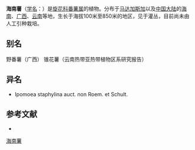 {{Speciesbox
| name = 海南薯
| status = 
| status_system = 
| image =
| genus = Ipomoea
| species = staphylina
| authority = Roem. et Schult.
}}

'''海南薯'''（[[学名|学名]]：{{lang|la|''Ipomoea staphylina''}}）是[[旋花科|旋花科]][[番薯属|番薯属]]的植物。分布于[[马达加斯加|马达加斯加]]以及[[中国大陆|中国大陆]]的[[海南|海南]]、[[广西|广西]]、[[云南|云南]]等地，生长于海拔100米至850米的地区，见于灌丛，目前尚未由人工引种栽培。

== 别名 ==
野番薯（广西） 锥花薯（云南热带亚热带植物区系研究报告）

== 异名 ==
* Ipomoea staphylina auct. non Roem. et Schult.

== 参考文献 ==
<div class="references-small">
* {{cite web| url =http://www.bioinfo.cn/db05/KmzwSpecies.php?action=view&id=5633| title =海南薯| work =《中国高等植物数据库全库》| publisher =中国科学院微生物研究所| author =昆明植物研究所| accessdate =2009-02-24| deadurl =yes| archiveurl =https://web.archive.org/web/20160305015848/http://www.bioinfo.cn/db05/KmzwSpecies.php?action=view&id=5633| archivedate =2016-03-05}}
</div>
{{Taxonbar|from=Q11150201}}

[[Category:番薯属|海南薯]]


{{植物小作品}}